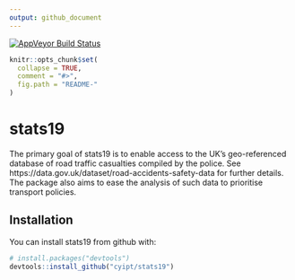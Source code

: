 ```yaml
---
output: github_document
---
```


[![AppVeyor Build Status](https://ci.appveyor.com/api/projects/status/github/cyipt/stats19?branch=master&svg=true)](https://ci.appveyor.com/project/Robinlovelace/stats19)

<!-- README.md is generated from README.Rmd. Please edit that file -->

```r
knitr::opts_chunk$set(
  collapse = TRUE,
  comment = "#>",
  fig.path = "README-"
)
```

# stats19


The primary goal of stats19 is to enable access to the UK's geo-referenced database of road traffic casualties compiled by the police.
See https://data.gov.uk/dataset/road-accidents-safety-data for further details.
The package also aims to ease the analysis of such data to prioritise transport policies.

## Installation

You can install stats19 from github with:

```r
# install.packages("devtools")
devtools::install_github("cyipt/stats19")
```

<!-- ## Example -->

<!-- This is a basic example which shows you how to solve a common problem: -->

<!-- ```{r example} -->
<!-- ## basic example code -->
<!-- ``` -->
